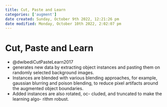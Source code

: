 ```yaml
---
title: Cut, Paste and Learn
categories: ['augment']
date created: Sunday, October 9th 2022, 12:21:26 pm
date modified: Monday, October 10th 2022, 2:02:07 pm
---
```


# Cut, Paste and Learn
- @dwibediCutPasteLearn2017
- generates new data by extracting object instances and pasting them on randomly selected background images.
- Instances are blended with various blending approaches, for example, gaussian blurring and poison blending, to reduce pixel artifacts around the augmented object boundaries.
- Added instances are also rotated, oc- cluded, and truncated to make the learning algo- rithm robust.



